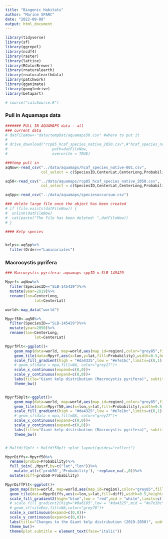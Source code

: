 ```yaml
---
title: "Biogenic Habitats"
author: "Marine SPARC"
date: "2022-09-08"
output: html_document
---
```




```r

library(tidyverse)
library(sf)
library(ggrepel)
library(ncdf4)
library(raster)
library(lattice)
library(RColorBrewer)
library(rnaturalearth)
library(rnaturalearthdata)
library(patchwork)
library(gganimate)
library(googledrive)
library(betapart)

# source("calcSource.R")

```

### Pull in Aquamaps data

```r

####### PULL IN AQUAMAPS data - all
### current data
# datFileNow<-"data/tempDat/aquamaps50.csv" #where to put it
# 
# drive_download("rcp85_hcaf_species_native_2050.csv",#"hcaf_species_native-001.csv", #csv file
#                    path=datFileNow,
#                    overwrite = TRUE)

###temp pull in
aqNow<-read_csv("../data/aquamaps/hcaf_species_native-001.csv",
                col_select = c(SpeciesID,CenterLat,CenterLong,Probability))

aq50<-read_csv("../data/aquamaps/rcp85_hcaf_species_native_2050.csv",
                col_select = c(SpeciesID,CenterLat,CenterLong,Probability))

aqSpp<-read_csv("../data/aquamaps/speciesoccursum.csv")

### delete large file once the object has been created
# if (file.exists(datFileNow)) {
#  unlink(datFileNow)
#  cat(paste("The file has been deleted: ",datFileNow))
# }


```

```r

#### Kelp species


kelps<-aqSpp%>%
  filter(Order=="Laminariales")

```



### Macrocystis pyrifera

```r

### Macrocystis pyrifera: aquamaps sppID = SLB-145429

Mpyrf<-aqNow%>%
  filter(SpeciesID=="SLB-145429")%>%
  mutate(year=2019)%>%
  rename(lon=CenterLong,
             lat=CenterLat)

world<-map_data("world")

Mpyrf50<-aq50%>%
  filter(SpeciesID=="SLB-145429")%>%
  mutate(year=2050)%>%
  rename(lon=CenterLong,
             lat=CenterLat)

MpyrfPlt<-ggplot()+
    geom_map(data=world, map=world,aes(map_id=region),color="grey85",fill=NA)+
    geom_tile(data=Mpyrf,aes(x=lon,y=lat,fill=Probability),width=0.5,height=0.5)+
    scale_fill_gradient(high = "#da4325",low = "#e7e1bc",limits=c(0,1),name="")+
    # geom_sf(data = mpa,fill=NA, color="grey27")+
    scale_x_continuous(expand=c(0,0))+
    scale_y_continuous(expand=c(0,0))+
    labs(title="Giant kelp distribution (Macrocystis pyrifera)", subtitle = "2019",x="longitude",y="latitude")+
    theme_bw()


Mpyrf50plt<-ggplot()+
    geom_map(data=world, map=world,aes(map_id=region),color="grey85",fill=NA)+
    geom_tile(data=Mpyrf50,aes(x=lon,y=lat,fill=Probability),width=0.5,height=0.5)+
    scale_fill_gradient(high = "#da4325",low = "#e7e1bc",limits=c(0,1),name="")+
    # geom_sf(data = mpa,fill=NA, color="grey27")+
    scale_x_continuous(expand=c(0,0))+
    scale_y_continuous(expand=c(0,0))+
    labs(title="Giant kelp distribution (Macrocystis pyrifera)", subtitle = "2050",x="longitude",y="latitude")+
    theme_bw()


# Malfdi19plt + Malfdi50plt +plot_layout(guides="collect")

MpyrDiffs<-Mpyrf50%>%
  rename(prob50=Probability)%>%
  full_join(.,Mpyrf,by=c("lat","lon"))%>% 
    mutate_at(c('prob50','Probability'), ~replace_na(.,0))%>%
  mutate(diff=prob50-Probability)

MpyrDiffPlt<-ggplot()+
  geom_map(data=world, map=world,aes(map_id=region),color="grey85",fill=NA)+
  geom_tile(data=MpyrDiffs,aes(x=lon,y=lat,fill=diff),width=0.5,height=0.5)+
  scale_fill_gradient2(high="blue",low = "red",mid = "white",limits=c(-0.5,0.5),name="")+
  # scale_fill_gradient2(high="#0a6165",low = "#da4325",mid = "#e7e1bc",limits=c(-0.5,0.5),name="")+
  # geom_sf(siteEez,fill=NA,color="grey70")+
  scale_x_continuous(expand=c(0,0))+
  scale_y_continuous(expand=c(0,0))+
  labs(title="Changes to the Giant kelp distribution (2019-2050)", subtitle = "Macrocystis pyrifera",x="longitude",y="latitude")+
  theme_bw()+
  theme(plot.subtitle = element_text(face="italic"))

```